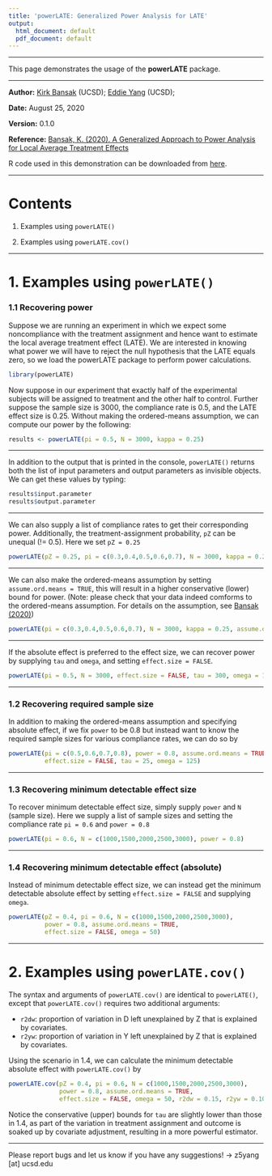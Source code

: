 ```yaml
---
title: 'powerLATE: Generalized Power Analysis for LATE'
output:
  html_document: default
  pdf_document: default
---
```


***

This page demonstrates the usage of the **powerLATE** package. 

***

**Author:** [Kirk Bansak](https://www.kirkbansak.com/) (UCSD); [Eddie Yang](https://www.eddieyang.net/) (UCSD); 

**Date:** August 25, 2020

**Version:** 0.1.0

**Reference:** [Bansak, K. (2020). A Generalized Approach to Power Analysis for Local Average Treatment Effects](https://projecteuclid.org/download/pdfview_1/euclid.ss/1591171230)

R code used in this demonstration can be downloaded from [here](https://github.com/EddieYang211/powerLATE_aux/blob/master/code.R).

***

# Contents

1. Examples using `powerLATE()`

2. Examples using `powerLATE.cov()`

***

# 1. Examples using `powerLATE()`
### 1.1 Recovering power

Suppose we are running an experiment in which we expect some noncompliance with the treatment assignment and hence want to estimate the local average treatment effect (LATE). We are interested in knowing what power we will have to reject the null hypothesis that the LATE equals zero, so we load the powerLATE package to perform power calculations.

```r
library(powerLATE)
```

Now suppose in our experiment that exactly half of the experimental subjects will be assigned to treatment and the other half to control. Further suppose the sample size is 3000, the compliance rate is 0.5, and the LATE effect size is 0.25. Without making the ordered-means assumption, we can compute our power by the following:

```r
results <- powerLATE(pi = 0.5, N = 3000, kappa = 0.25)
```

***

In addition to the output that is printed in the console, `powerLATE()` returns both the list of input parameters and output parameters as invisible objects. We can get these values by typing:

```r
results$input.parameter
results$output.parameter
```

***

We can also supply a list of compliance rates to get their corresponding power. Additionally, the treatment-assignment probability, `pZ` can be unequal (!= 0.5). Here we set `pZ = 0.25`
```r
powerLATE(pZ = 0.25, pi = c(0.3,0.4,0.5,0.6,0.7), N = 3000, kappa = 0.25)
```

***

We can also make the ordered-means assumption by setting `assume.ord.means = TRUE`, this will result in a higher conservative (lower) bound for power. (Note: please check that your data indeed comforms to the ordered-means assumption. For details on the assumption, see [Bansak (2020)](https://projecteuclid.org/download/pdfview_1/euclid.ss/1591171230))

```r
powerLATE(pi = c(0.3,0.4,0.5,0.6,0.7), N = 3000, kappa = 0.25, assume.ord.means = TRUE)
```

***

If the absolute effect is preferred to the effect size, we can recover power by supplying `tau` and `omega`, and setting `effect.size = FALSE`.
```r
powerLATE(pi = 0.5, N = 3000, effect.size = FALSE, tau = 300, omega = 1500)
```

***

### 1.2 Recovering required sample size

In addition to making the ordered-means assumption and specifying absolute effect, if we fix `power` to be 0.8 but instead want to know the required sample sizes for various compliance rates, we can do so by
```r
powerLATE(pi = c(0.5,0.6,0.7,0.8), power = 0.8, assume.ord.means = TRUE,
          effect.size = FALSE, tau = 25, omega = 125)
```

***

### 1.3 Recovering minimum detectable effect size

To recover minimum detectable effect size, simply supply `power` and `N` (sample size). Here we supply a list of sample sizes and setting the compliance rate `pi = 0.6` and `power = 0.8`
```r
powerLATE(pi = 0.6, N = c(1000,1500,2000,2500,3000), power = 0.8)
```

***

### 1.4 Recovering minimum detectable effect (absolute)

Instead of minimum detectable effect size, we can instead get the minimum detectable absolute effect by setting `effect.size = FALSE` and supplying `omega`.
```r
powerLATE(pZ = 0.4, pi = 0.6, N = c(1000,1500,2000,2500,3000),
          power = 0.8, assume.ord.means = TRUE, 
          effect.size = FALSE, omega = 50)
```

***

# 2. Examples using `powerLATE.cov()`
The syntax and arguments of `powerLATE.cov()` are identical to `powerLATE()`, except that `powerLATE.cov()` requires two additional arguments:

* `r2dw`: proportion of variation in D left unexplained by Z that is explained by covariates. 
* `r2yw`: proportion of variation in Y left unexplained by Z that is explained by covariates.

Using the scenario in 1.4, we can calculate the minimum detectable absolute effect with `powerLATE.cov()` by
```r
powerLATE.cov(pZ = 0.4, pi = 0.6, N = c(1000,1500,2000,2500,3000),
              power = 0.8, assume.ord.means = TRUE, 
              effect.size = FALSE, omega = 50, r2dw = 0.15, r2yw = 0.10)
```

Notice the conservative (upper) bounds for `tau` are slightly lower than those in 1.4, as part of the variation in treatment assignment and outcome is soaked up by covariate adjustment, resulting in a more powerful estimator. 

***

Please report bugs and let us know if you have any suggestions! -> z5yang [at] ucsd.edu



